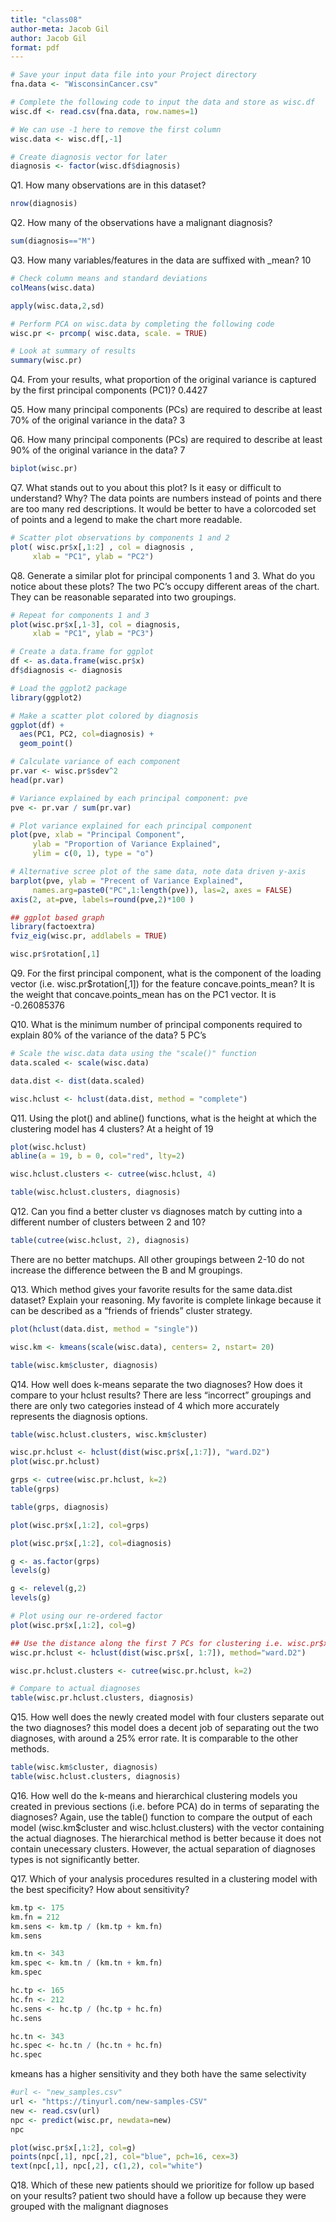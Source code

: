 ```yaml
---
title: "class08"
author-meta: Jacob Gil
author: Jacob Gil
format: pdf
---
```

```r

# Save your input data file into your Project directory
fna.data <- "WisconsinCancer.csv"

# Complete the following code to input the data and store as wisc.df
wisc.df <- read.csv(fna.data, row.names=1)

# We can use -1 here to remove the first column
wisc.data <- wisc.df[,-1]

# Create diagnosis vector for later 
diagnosis <- factor(wisc.df$diagnosis)
```
Q1. How many observations are in this dataset?
```r
nrow(diagnosis)
```

Q2. How many of the observations have a malignant diagnosis?
```r
sum(diagnosis=="M")
```

Q3. How many variables/features in the data are suffixed with _mean?
10

```r
# Check column means and standard deviations
colMeans(wisc.data)

apply(wisc.data,2,sd)

# Perform PCA on wisc.data by completing the following code
wisc.pr <- prcomp( wisc.data, scale. = TRUE)
```
```r
# Look at summary of results
summary(wisc.pr)
```

Q4. From your results, what proportion of the original variance is captured by the first principal components (PC1)?
0.4427

Q5. How many principal components (PCs) are required to describe at least 70% of the original variance in the data?
3

Q6. How many principal components (PCs) are required to describe at least 90% of the original variance in the data?
7

```r
biplot(wisc.pr)
```

Q7. What stands out to you about this plot? Is it easy or difficult to understand? Why?
The data points are numbers instead of points and there are too many red descriptions. It would be better to have a colorcoded set of points and a legend to make the chart more readable.

```r
# Scatter plot observations by components 1 and 2
plot( wisc.pr$x[,1:2] , col = diagnosis , 
     xlab = "PC1", ylab = "PC2")
```

Q8. Generate a similar plot for principal components 1 and 3. What do you notice about these plots?
The two PC's occupy different areas of the chart. They can be reasonable separated into two groupings.

```r
# Repeat for components 1 and 3
plot(wisc.pr$x[,1-3], col = diagnosis, 
     xlab = "PC1", ylab = "PC3")
```

```r
# Create a data.frame for ggplot
df <- as.data.frame(wisc.pr$x)
df$diagnosis <- diagnosis

# Load the ggplot2 package
library(ggplot2)

# Make a scatter plot colored by diagnosis
ggplot(df) + 
  aes(PC1, PC2, col=diagnosis) + 
  geom_point()
```

```r
# Calculate variance of each component
pr.var <- wisc.pr$sdev^2
head(pr.var)
```

```r
# Variance explained by each principal component: pve
pve <- pr.var / sum(pr.var)

# Plot variance explained for each principal component
plot(pve, xlab = "Principal Component", 
     ylab = "Proportion of Variance Explained", 
     ylim = c(0, 1), type = "o")
```
```r
# Alternative scree plot of the same data, note data driven y-axis
barplot(pve, ylab = "Precent of Variance Explained",
     names.arg=paste0("PC",1:length(pve)), las=2, axes = FALSE)
axis(2, at=pve, labels=round(pve,2)*100 )
```

```r
## ggplot based graph
library(factoextra)
fviz_eig(wisc.pr, addlabels = TRUE)
```
```r
wisc.pr$rotation[,1]
```
Q9. For the first principal component, what is the component of the loading vector (i.e. wisc.pr$rotation[,1]) for the feature concave.points_mean?
It is the weight that concave.points_mean has on the PC1 vector. It is -0.26085376

Q10. What is the minimum number of principal components required to explain 80% of the variance of the data?
5 PC's

```r
# Scale the wisc.data data using the "scale()" function
data.scaled <- scale(wisc.data)

data.dist <- dist(data.scaled)

wisc.hclust <- hclust(data.dist, method = "complete")


```

Q11. Using the plot() and abline() functions, what is the height at which the clustering model has 4 clusters?
At a height of 19
```r
plot(wisc.hclust)
abline(a = 19, b = 0, col="red", lty=2)
```
```r
wisc.hclust.clusters <- cutree(wisc.hclust, 4)

table(wisc.hclust.clusters, diagnosis)

```
Q12. Can you find a better cluster vs diagnoses match by cutting into a different number of clusters between 2 and 10?
```r
table(cutree(wisc.hclust, 2), diagnosis)
```
There are no better matchups. All other groupings between 2-10 do not increase the difference between the B and M groupings.

Q13. Which method gives your favorite results for the same data.dist dataset? Explain your reasoning.
My favorite is complete linkage because it can be described as a "friends of friends" cluster strategy.
```r
plot(hclust(data.dist, method = "single"))
```
```r
wisc.km <- kmeans(scale(wisc.data), centers= 2, nstart= 20)

table(wisc.km$cluster, diagnosis)
```
Q14. How well does k-means separate the two diagnoses? How does it compare to your hclust results?
There are less "incorrect" groupings and there are only two categories instead of 4 which more accurately represents the diagnosis options.

```r
table(wisc.hclust.clusters, wisc.km$cluster)

```
```r
wisc.pr.hclust <- hclust(dist(wisc.pr$x[,1:7]), "ward.D2")
plot(wisc.pr.hclust)
```
```r
grps <- cutree(wisc.pr.hclust, k=2)
table(grps)
```
```r
table(grps, diagnosis)
```
```r
plot(wisc.pr$x[,1:2], col=grps)
```
```r
plot(wisc.pr$x[,1:2], col=diagnosis)
```
```r
g <- as.factor(grps)
levels(g)
```
```r
g <- relevel(g,2)
levels(g)
```
```r
# Plot using our re-ordered factor 
plot(wisc.pr$x[,1:2], col=g)
```
```r
## Use the distance along the first 7 PCs for clustering i.e. wisc.pr$x[, 1:7]
wisc.pr.hclust <- hclust(dist(wisc.pr$x[, 1:7]), method="ward.D2")
```
```r
wisc.pr.hclust.clusters <- cutree(wisc.pr.hclust, k=2)
```
```r
# Compare to actual diagnoses
table(wisc.pr.hclust.clusters, diagnosis)
```
Q15. How well does the newly created model with four clusters separate out the two diagnoses?
this model does a decent job of separating out the two diagnoses, with around a 25% error rate. It is comparable to the other methods.
```r
table(wisc.km$cluster, diagnosis)
table(wisc.hclust.clusters, diagnosis)
```
Q16. How well do the k-means and hierarchical clustering models you created in previous sections (i.e. before PCA) do in terms of separating the diagnoses? Again, use the table() function to compare the output of each model (wisc.km$cluster and wisc.hclust.clusters) with the vector containing the actual diagnoses.
The hierarchical method is better because it does not contain unecessary clusters. However, the actual separation of diagnoses types is not significantly better.

Q17. Which of your analysis procedures resulted in a clustering model with the best specificity? How about sensitivity?

```r
km.tp <- 175
km.fn = 212
km.sens <- km.tp / (km.tp + km.fn)
km.sens
```
```r
km.tn <- 343
km.spec <- km.tn / (km.tn + km.fn)
km.spec
```
```r
hc.tp <- 165
hc.fn <- 212
hc.sens <- hc.tp / (hc.tp + hc.fn)
hc.sens
```
```r
hc.tn <- 343
hc.spec <- hc.tn / (hc.tn + hc.fn)
hc.spec
```
kmeans has a higher sensitivity and they both have the same selectivity
```r
#url <- "new_samples.csv"
url <- "https://tinyurl.com/new-samples-CSV"
new <- read.csv(url)
npc <- predict(wisc.pr, newdata=new)
npc
```
```r
plot(wisc.pr$x[,1:2], col=g)
points(npc[,1], npc[,2], col="blue", pch=16, cex=3)
text(npc[,1], npc[,2], c(1,2), col="white")
```
Q18. Which of these new patients should we prioritize for follow up based on your results?
patient two should have a follow up because they were grouped with the malignant diagnoses

